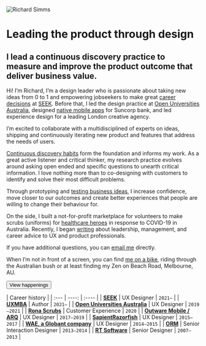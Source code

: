 <Seo
  title="About"
  description="I’m Richard Simms a user experience designer,I increase confidence in assumptions to create better experiences to make amazing digital products."
/>



![Richard Simms](../assets/richard.webp)


# Leading the product through design
## I lead a <Fragment><RoughNotation type="underline" show={true}  strokeWidth={2}>continuous discovery practice</RoughNotation></Fragment> to measure and improve the product outcome that deliver business value.


Hi! I’m Richard, I’m a design leader who is passionate about taking new ideas from 0 to 1 and empowering jobseekers to make great [career decisions](https://www.seek.com.au/career-advice/) at [SEEK](https://www.seek.com.au). Before that, I led the design practice at [Open Universities Australia](http://open.edu.au/), designed [native mobile apps](https://www.suncorp.com.au/banking/help-support/ways-to-bank/suncorp-app.html?intcmp=SUN:GI:PI:NPS:OSL:20180729:2911) for Suncorp bank, and led experience design for a leading London creative agency.

I’m excited to collaborate with a multidisciplined of experts on ideas, shipping and continuously iterating new product and features that address the needs of users. 

[Continuous discovery habits](https://www.producttalk.org/2021/05/continuous-discovery-habits/) form the foundation and informs my work. As a great active listener and critical thinker, my research practice evolves around asking open ended and specific questions to unearth critical information. I love nothing more than to co-designing with customers to identify and solve their most difficult problems.

Through prototyping and [testing business ideas](https://www.strategyzer.com/books/testing-business-ideas-david-j-bland), I increase confidence, move closer to our outcomes and create better experiences that people are willing to change their behaviour for.

On the side, I built a not-for-profit marketplace for volunteers to make scrubs (uniforms) for [healthcare heroes](/ronascrubs/) in response to COVID-19 in Australia. Recently, I began [writing](http://uxmba.substack.com/) about leadership, management, and career advice to UX and product professionals.

If you have additional questions, you can <a href="mailto:&#x72;&#x69;&#x63;&#x68;&#x61;&#x72;&#x64;@&#x72;&#x73;&#x69;&#x6d;&#x6d;&#x73;.&#x63;&#x6f;&#x6d;">email me</a> directly.

When I’m not in front of a screen, you can find [me on a bike](https://www.strava.com/athletes/12283677), riding through the Australian bush or at least finding my Zen on Beach Road, Melbourne, AU.

[<Button mr={1}>View happenings</Button>](https://poly.work/richardsimms)


| Career history |
| :--- | ----: | :---- |
| [**SEEK**](https://seek.com.au)    | UX Designer      | `2021—`  |
| [**UXMBA**](http://uxmba.net)    | Author          | `2021—` |
| [**Open Universities Australia**](https://open.edu.au)    | UX Designer      | `2019—2021`  |
| [**Rona Scrubs**](/ronascrubs)    | Customer Experience       | `2020`  |
| [**Outware Mobile / ARQ**](https://arq.group/)    | UX Designer      | `2017—2019`  |
| [**SapientRazorfish**](https://www.publicissapient.com/)    | UX Designer      | `2015—2017`  |
| [**WAE, a Globant company**](https://www.globant.com)    | UX Designer      | `2014—2015`  |
| [**ORM**](https://ormdigital.com)    | Senior Interaction Designer      | `2013—2014`  |
| [**RT Software**](https://rtsw.co.uk)    | Senior Designer      | `2007—2013`  |
